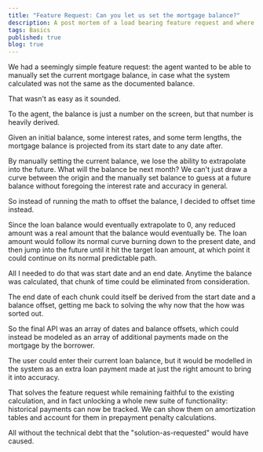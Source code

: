 ```yaml
---
title: "Feature Request: Can you let us set the mortgage balance?"
description: A post mortem of a load bearing feature request and where the counter-intuitive solution became the correct one
tags: Basics
published: true
blog: true
---
```


We had a seemingly simple feature request: the agent wanted to be able to manually set the current mortgage balance, in case what the system calculated was not the same as the documented balance.

That wasn't as easy as it sounded.

To the agent, the balance is just a number on the screen, but that number is heavily derived.

Given an initial balance, some interest rates, and some term lengths, the mortgage balance is projected from its start date to any date after.

By manually setting the current balance, we lose the ability to extrapolate into the future. What will the balance be next month? We can't just draw a curve between the origin and the manually set balance to guess at a future balance without foregoing the interest rate and accuracy in general.

So instead of running the math to offset the balance, I decided to offset time instead.

Since the loan balance would eventually extrapolate to 0, any reduced amount was a real amount that the balance would eventually be. The loan amount would follow its normal curve burning down to the present date, and then jump into the future until it hit the target loan amount, at which point it could continue on its normal predictable path.

All I needed to do that was start date and an end date. Anytime the balance was calculated, that chunk of time could be eliminated from consideration.

The end date of each chunk could itself be derived from the start date and a balance offset, getting me back to solving the why now that the how was sorted out.

So the final API was an array of dates and balance offsets, which could instead be modeled as an array of additional payments made on the mortgage by the borrower.

The user could enter their current loan balance, but it would be modelled in the system as an extra loan payment made at just the right amount to bring it into accuracy.

That solves the feature request while remaining faithful to the existing calculation, and in fact unlocking a whole new suite of functionality: historical payments can now be tracked. We can show them on amortization tables and account for them in prepayment penalty calculations.

All without the technical debt that the "solution-as-requested" would have caused.
